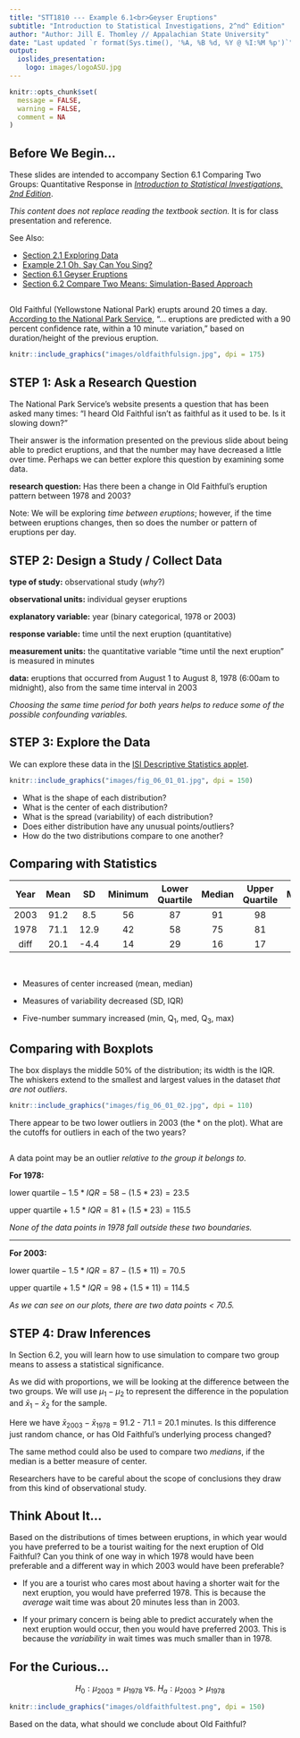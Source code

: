 ```yaml
---
title: "STT1810 --- Example 6.1<br>Geyser Eruptions"
subtitle: "Introduction to Statistical Investigations, 2^nd^ Edition"
author: "Author: Jill E. Thomley // Appalachian State University"
date: "Last updated `r format(Sys.time(), '%A, %B %d, %Y @ %I:%M %p')`"
output: 
  ioslides_presentation:
    logo: images/logoASU.jpg
---
```


```r
knitr::opts_chunk$set(
  message = FALSE,
  warning = FALSE,
  comment = NA
)
```

## Before We Begin…

These slides are intended to accompany Section 6.1 Comparing Two Groups: Quantitative Response in [*Introduction to Statistical Investigations, 2nd Edition*](http://www.isi-stats.com/isi/index2nd.html). 

*This content does not replace reading the textbook section.* It is for class presentation and reference.

See Also:

* [Section 2.1 Exploring Data](https://stat-jet-asu.github.io/STT1810BasicStatistics/Slides/CH2_1.html)
* [Example 2.1 Oh, Say Can You Sing?](https://stat-jet-asu.github.io/STT1810BasicStatistics/Slides/Example2_1.html)
* [Section 6.1 Geyser Eruptions](https://stat-jet-asu.github.io/STT1810BasicStatistics/Slides/CH6_1.html)
* [Section 6.2 Compare Two Means: Simulation-Based Approach](https://stat-jet-asu.github.io/STT1810BasicStatistics/Slides/CH6_2.html)


##

Old Faithful (Yellowstone National Park) erupts around 20 times a day. [According to the National Park Service](https://www.yellowstonepark.com/things-to-do/geysers-hot-springs/about-old-faithful/), "... eruptions are predicted with a 90 percent confidence rate, within a 10 minute variation," based on duration/height of the previous eruption.

```r
knitr::include_graphics("images/oldfaithfulsign.jpg", dpi = 175)
```


## STEP 1: Ask a Research Question

The National Park Service's website presents a question that has been asked many times: "I heard Old Faithful isn’t as faithful as it used to be. Is it slowing down?"

Their answer is the information presented on the previous slide about being able to predict eruptions, and that the number may have decreased a little over time. Perhaps we can better explore this question by examining some data.

**research question:** Has there been a change in Old Faithful's eruption pattern between 1978 and 2003?

Note: We will be exploring *time between eruptions*; however, if the time between eruptions changes, then so does the number or pattern of eruptions per day.


## STEP 2: Design a Study / Collect Data

**type of study:** observational study (*why*?)

**observational units:** individual geyser eruptions

**explanatory variable:** year (binary categorical, 1978 or 2003)

**response variable:** time until the next eruption (quantitative)

**measurement units:** the quantitative variable "time until the next eruption" is measured in minutes

**data:** eruptions that occurred from August 1 to August 8, 1978 (6:00am to midnight), also from the same time interval in 2003

*Choosing the same time period for both years helps to reduce some of the possible confounding variables.*


## STEP 3: Explore the Data

We can explore these data in the [ISI Descriptive Statistics applet](http://www.isi-stats.com/isi2nd/ISIapplets2021.html).

```r
knitr::include_graphics("images/fig_06_01_01.jpg", dpi = 150)
```

* What is the shape of each distribution?
* What is the center of each distribution?
* What is the spread (variability) of each distribution?
* Does either distribution have any unusual points/outliers?
* How do the two distributions compare to one another?


## Comparing with Statistics

| Year | Mean |  SD  | Minimum | Lower<br>Quartile | Median | Upper<br>Quartile | Maximum | Interquartile<br>Range (IQR) |
|:----:|:----:|:----:|:-------:|:-----------------:|:------:|:-----------------:|:-------:|:----------------------------:|
| 2003 | 91.2 |  8.5 |    56   |         87        |   91   |         98        |   110   |              11              |
| 1978 | 71.1 | 12.9 |    42   |         58        |   75   |         81        |    95   |              23              | 
| diff | 20.1 | -4.4 |    14   |         29        |   16   |         17        |    15   |             -12              |

<br>

* Measures of center increased (mean, median)

* Measures of variability decreased (SD, IQR)

* Five-number summary increased (min, Q<sub>1</sub>, med, Q<sub>3</sub>, max)


## Comparing with Boxplots

The box displays the middle 50% of the distribution; its width  is the IQR. The whiskers extend to the smallest and largest values in the dataset *that are not outliers*.

```r
knitr::include_graphics("images/fig_06_01_02.jpg", dpi = 110)
```

There appear to be two lower outliers in 2003 (the * on the plot). What are the cutoffs for outliers in each of the two years?


##

A data point may be an outlier *relative to the group it belongs to*.

**For 1978:**

$\text{lower quartile} - 1.5 * IQR = 58 - (1.5 * 23) = 23.5$ 

$\text{upper quartile} + 1.5 * IQR = 81 + (1.5 * 23) = 115.5$ 

*None of the data points in 1978 fall outside these two boundaries.*

<hr>

**For 2003:**

$\text{lower quartile} - 1.5 * IQR = 87 - (1.5 * 11) = 70.5$ 

$\text{upper quartile} + 1.5 * IQR = 98 + (1.5 * 11) = 114.5$ 

*As we can see on our plots, there are two data points < 70.5.*


## STEP 4: Draw Inferences

In Section 6.2, you will learn how to use simulation to compare two group means to assess a statistical significance.

As we did with proportions, we will be looking at the difference between the two groups. We will use $\mu_1 - \mu_2$ to represent the difference in the population and $\bar{x}_1 - \bar{x}_2$ for the sample.

Here we have $\bar{x}_{2003} - \bar{x}_{1978}$ = 91.2 - 71.1 = 20.1 minutes. Is this difference just random chance, or has Old Faithful's underlying process changed?

The same method could also be used to compare two *medians*, if the median is a better measure of center. 

Researchers have to be careful about the scope of conclusions they draw from this kind of observational study.


## Think About It...

Based on the distributions of times between eruptions, in which year would you have preferred to be a tourist waiting for the next eruption of Old Faithful? Can you think of one way in which 1978 would have been preferable and a different way in which 2003 would have been preferable?

* If you are a tourist who cares most about having a shorter wait for the next eruption, you would have preferred 1978. This is because the *average* wait time was about 20 minutes less than in 2003. 

* If your primary concern is being able to predict accurately when the next eruption would occur, then you would have preferred 2003. This is because the *variability* in wait times was much smaller than in 1978.


## For the Curious...

$$H_0: \mu_{2003} = \mu_{1978} \text{ vs. } H_a: \mu_{2003} > \mu_{1978}$$

```r
knitr::include_graphics("images/oldfaithfultest.png", dpi = 150)
```

Based on the data, what should we conclude about Old Faithful?


